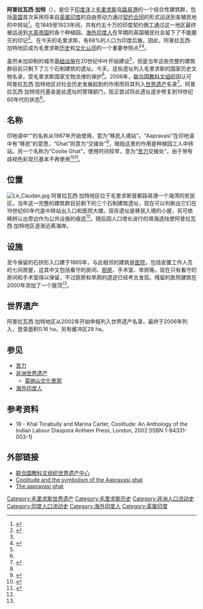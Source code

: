 {{世界遗产概要表
|site_img = File:Aapravasi Ghat latrines.jpg
|site_img_capt = 
|site_img_width = 275px
|zh_name = 阿普拉瓦西·加特地区
|en_name = Aapravasi Ghat
|fr_name = Aapravasi Ghat
|country = {{MUS}}
|Region = 非洲
|criterion_c = (vi)
|rg_year = 2006年
|ex_rg_year = 
|remarks = 
|ID = 1227
|map_img =
|map_img_width = 275px
|}}

'''阿普拉瓦西·加特'''（{{lang-hi|'''अप्रवासी घाट'''}}），是位于[[印度洋|印度洋]]上[[毛里求斯|毛里求斯]]岛[[路易港|路易港]]的一个综合性建筑群，包括[[英国|英国]]首次采用将来自[[英属印度|英属印度]]的自由劳动力通过[[契約|契约合同]]的形式运送到各殖民地的中转站<ref name=overview>{{cite web | last = Deerpalsingh | first = Saloni | title = An Overview of Indentured Labour Immigration in Mauritius | publisher = Global People of Indian Origin (GOPIO) Souvenir Magazine, July 2007 | url = http://www.gopio.info/?p=74 | accessdate = 11 September 2009 | deadurl = yes | archiveurl = https://web.archive.org/web/20130804064734/http://www.gopio.info/?p=74 | archivedate =2013-08-04}}</ref>。在1849至1923年间，共有约五十万的印度契约佣工通过这一地区最终被运送到[[大英帝国|大英帝国]]的各个种植园。[[海外印度人|海外印度人]]在早期的英国殖民社会留下了不能磨灭的印记<ref name=carib>{{cite web | title = The Caribbean | publisher = High Level Committee on Indian Diaspora | url = http://www.indiandiaspora.nic.in/diasporapdf/chapter15.pdf | accessdate = 11 September 2009 | deadurl = yes | archiveurl = https://web.archive.org/web/20090619062242/http://www.indiandiaspora.nic.in/diasporapdf/chapter15.pdf | archivedate = 2009年6月19日 | df =  }}</ref>。在今天的毛里求斯，有68%的人口为印度后裔。因此，阿普拉瓦西·加特地区成为毛里求斯[[毛里求斯历史|历史]]和[[文化认同|文化认同]]的一个重要参照点<ref name=coolitude /><ref name=piece>{{cite web | title=Mauritius: History and Remembrance | date=2 November 2004 | publisher=allAfrica | url=http://allafrica.com/stories/200411020524.html | accessdate=4 November 2004 | archive-date=2012-10-11 | archive-url=https://web.archive.org/web/20121011141051/http://allafrica.com/stories/200411020524.html | dead-url=no }}</ref>。

虽然未加抑制的城市[[城市规划|基础设施]]在20世纪中叶开始建设<ref name=speech />，但是当年这些完整的建筑群目前只剩下了三个石制建筑的遗址。今天，这些遗址列入毛里求斯的国家历史文物名录，受毛里求斯国家文物法律的保护<ref name=whs />。2006年，[[联合国教科文组织|联合国教科文组织]]因认可阿普拉瓦西·加特地区对社会历史发展起到的作用而将其列入[[世界遗产|世界遗产]]名录<ref name=aapravasi>{{cite web| title = Aapravasi Ghat| publisher = World Heritage Center| url = http://whc.unesco.org/en/list/1227| accessdate = 11 September 2009| archive-date = 2018-12-24| archive-url = https://web.archive.org/web/20181224214929/http://whc.unesco.org/en/list/1227%20| dead-url = no}}</ref>。阿普拉瓦西·加特信托基金是此遗址的管理部门，现正尝试将此遗址逐步修复到19世纪60年代的状态<ref name=whs />。

== 名称 ==
印地语中“{{lang|hi|Aapravasi Ghat}}”的名称从1987年开始使用，意为“移民入境站”。“Aapravasi”在印地语中有“移民”的意思，“Ghat”则意为“交接处”<ref name=whs>{{cite web | title = ICOMOS Evaluation of Aapravasi Ghat World Heritage Nomination | publisher = World Heritage Center | url = http://whc.unesco.org/archive/advisory_body_evaluation/1227.pdf | accessdate = 10 September 2009 | archive-date = 2012-04-06 | archive-url = https://web.archive.org/web/20120406104006/http://whc.unesco.org/archive/advisory_body_evaluation/1227.pdf | dead-url = no }}</ref>，暗指这里的作用是种植园工人中转站。另一个名称为“Coolie Ghat”，使用时间较早，意为“[[苦力|苦力]]交接处”，由于带有歧视色彩现已基本不再使用<ref name=coolitude>{{cite web | last = Torabully | first = Khal | title = Coolitude and the symbolism of the Aapravasi ghat | date = 2 November 2007 | url = http://www.potomitan.info/torabully/aapravasi.php | accessdate = 10 September 2009 | archive-date = 2018-04-26 | archive-url = https://web.archive.org/web/20180426171708/http://www.potomitan.info/torabully/aapravasi.php | dead-url = yes }}</ref><ref name=speech>{{cite web | last = Bunwaree | first = V. K. | title = Speech By Hon. V. K. Bunwaree, Minister of Education, Culture & Human Resources: 174th Anniversary of Arrival of Indentured Labourers 2nd November2008 | date = 2 November 2008 | url = http://www.gov.mu/portal/goc/educationsite/file/sp02nov08.doc | accessdate = 11 September 2009 | deadurl = yes | archiveurl = https://web.archive.org/web/20101115140519/http://www.gov.mu/portal/goc/educationsite/file/sp02nov08.doc | archivedate =2010-11-15}}</ref>。

== 位置 ==
[[File:Le_Caudan.jpg|thumb]]
阿普拉瓦西·加特地区位于毛里求斯首都路易港一个海湾的贫民区。当年这一完整的建筑群目前剩下的三个石制建筑遗址，现在可以判断出它们在19世纪60年代是中转站出入口和医院大楼。现存遗址是移民入境的小屋，另可依稀辨认出旁边作为公共设施的痕迹<ref name=whs />。随后因人口增长进行的填海造陆使阿普拉瓦西·加特地区逐渐远离海岸。

== 设施 ==
至今保留的石拱形入口建于1865年，与此相邻的建筑是[[医院|医院]]，包括安置工作人员的七间房屋，这其中又包括看守的房间、[[厨房|厨房]]、手术室、旱厕等。现在只有看守的房间和手术室得以保留，不过厨房和旱厕的遗迹已经考古发现。残留的医院建筑在2000年添加了一个屋顶<ref name=whs />。

== 世界遗产 ==
阿普拉瓦西·加特地区从2002年开始申报列入世界遗产名录，最终于2006年列入，登录面积0.16 ha，另有缓冲区29 ha。{{世界遗产基准|6}}

== 参见 ==
*[[苦力|苦力]]
*[[非洲世界遗产|非洲世界遗产]]
**[[莫纳山|莫纳山文化景观]]
*[[海外印度人|海外印度人]]

== 参考资料 ==
{{reflist|2}}
*19 - Khal Torabully and Marina Carter, Coolitude: An Anthology of the Indian Labour Diaspora Anthem Press, London, 2002 [ISBN 1-84331-003-1]

== 外部链接 ==
*[http://whc.unesco.org/en/list/1227 联合国教科文组织世界遗产中心] {{Wayback|url=http://whc.unesco.org/en/list/1227 |date=20181224214929 }}
*[http://www.potomitan.info/torabully/aapravasi.php Coolitude and the symbolism of the Aapravasi ghat] {{Wayback|url=http://www.potomitan.info/torabully/aapravasi.php |date=20180426171708 }}{{en}}
*[https://web.archive.org/web/20090321115107/http://www.alphavilla.info/aapravasi_ghat.htm The aapravasi ghat]{{fr}}

{{coord|20|09|31|S|57|30|11|E|display=title|region:MU_type:landmark_source:dewiki}}

[[Category:毛里求斯世界遗产|Category:毛里求斯世界遗产]]
[[Category:毛里求斯历史|Category:毛里求斯历史]]
[[Category:非洲人口流动史|Category:非洲人口流动史]]
[[Category:印度人口流动史|Category:印度人口流动史]]
[[Category:海外印度人|Category:海外印度人]]
[[Category:英属印度|Category:英属印度]]